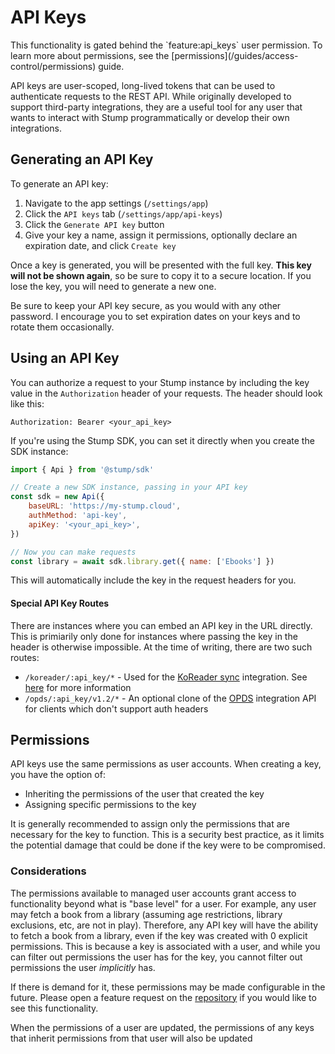 
# API Keys

<Callout emoji="🔐">
	This functionality is gated behind the `feature:api_keys` user permission. To learn more about
	permissions, see the [permissions](/guides/access-control/permissions) guide.
</Callout>

API keys are user-scoped, long-lived tokens that can be used to authenticate requests to the REST API. While originally developed to support third-party integrations, they are a useful tool for any user that wants to interact with Stump programmatically or develop their own integrations.

## Generating an API Key

To generate an API key:

1. Navigate to the app settings (`/settings/app`)
2. Click the `API keys` tab (`/settings/app/api-keys`)
3. Click the `Generate API key` button
4. Give your key a name, assign it permissions, optionally declare an expiration date, and click `Create key`

Once a key is generated, you will be presented with the full key. **This key will not be shown again**, so be sure to copy it to a secure location. If you lose the key, you will need to generate a new one.

<Callout type="error" emoji="🚨">
	Be sure to keep your API key secure, as you would with any other password. I encourage you to set
	expiration dates on your keys and to rotate them occasionally.
</Callout>

## Using an API Key

You can authorize a request to your Stump instance by including the key value in the `Authorization` header of your requests. The header should look like this:

```
Authorization: Bearer <your_api_key>
```

If you're using the Stump SDK, you can set it directly when you create the SDK instance:

```js filename="example.ts" copy
import { Api } from '@stump/sdk'

// Create a new SDK instance, passing in your API key
const sdk = new Api({
	baseURL: 'https://my-stump.cloud',
	authMethod: 'api-key',
	apiKey: '<your_api_key>',
})

// Now you can make requests
const library = await sdk.library.get({ name: ['Ebooks'] })
```

This will automatically include the key in the request headers for you.

#### Special API Key Routes

There are instances where you can embed an API key in the URL directly. This is primiarily only done for instances where passing the key in the header is otherwise impossible. At the time of writing, there are two such routes:

- `/koreader/:api_key/*` - Used for the [KoReader sync](https://koreader.rocks) integration. See [here](/guides/integrations/koreader) for more information
- `/opds/:api_key/v1.2/*` - An optional clone of the [OPDS](/guides/opds) integration API for clients which don't support auth headers

## Permissions

API keys use the same permissions as user accounts. When creating a key, you have the option of:

- Inheriting the permissions of the user that created the key
- Assigning specific permissions to the key

It is generally recommended to assign only the permissions that are necessary for the key to function. This is a security best practice, as it limits the potential damage that could be done if the key were to be compromised.

### Considerations

The permissions available to managed user accounts grant access to functionality beyond what is "base level" for a user. For example, any user may fetch a book from a library (assuming age restrictions, library exclusions, etc, are not in play). Therefore, any API key will have the ability to fetch a book from a library, even if the key was created with 0 explicit permissions. This is because a key is associated with a user, and while you can filter out permissions the user has for the key, you cannot filter out permissions the user _implicitly_ has.

If there is demand for it, these permissions may be made configurable in the future. Please open a feature request on the [repository](https://github.com/stumpapp/stump/issues) if you would like to see this functionality.

<Callout emoji="ℹ️" type="info">
	When the permissions of a user are updated, the permissions of any keys that inherit permissions
	from that user will also be updated
</Callout>
